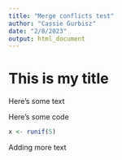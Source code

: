 ```yaml
---
title: "Merge conflicts test"
author: "Cassie Gurbisz"
date: "2/8/2023"
output: html_document
---
```


# This is my title

Here's some text

Here's some code
```r
x <- runif(5) 
```

Adding more text